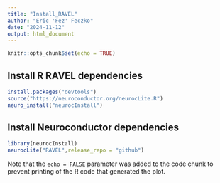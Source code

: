 ```yaml
---
title: "Install_RAVEL"
author: "Eric 'Fez' Feczko"
date: "2024-11-12"
output: html_document
---
```

```r
knitr::opts_chunk$set(echo = TRUE)
```
## Install R RAVEL dependencies
```r
install.packages("devtools")
source("https://neuroconductor.org/neurocLite.R")
neuro_install("neurocInstall")
```
## Install Neuroconductor dependencies
```r
library(neurocInstall)
neurocLite("RAVEL",release_repo = "github")
```
Note that the `echo = FALSE` parameter was added to the code chunk to prevent printing of the R code that generated the plot.